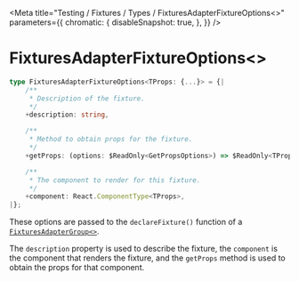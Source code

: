 
<Meta
    title="Testing / Fixtures / Types / FixturesAdapterFixtureOptions<>"
    parameters={{
        chromatic: {
            disableSnapshot: true,
        },
    }}
/>

# FixturesAdapterFixtureOptions&lt;&gt;

```ts
type FixturesAdapterFixtureOptions<TProps: {...}> = {|
    /**
     * Description of the fixture.
     */
    +description: string,

    /**
     * Method to obtain props for the fixture.
     */
    +getProps: (options: $ReadOnly<GetPropsOptions>) => $ReadOnly<TProps>,

    /**
     * The component to render for this fixture.
     */
    +component: React.ComponentType<TProps>,
|};
```

These options are passed to the `declareFixture()` function of a [`FixturesAdapterGroup<>`](/docs/testing-fixtures-types-fixturesadaptergroup--page).

The `description` property is used to describe the fixture, the `component` is the component that renders the fixture, and the `getProps` method is used to obtain the props for that component.
